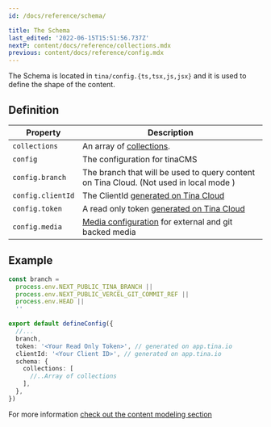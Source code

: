```yaml
---
id: /docs/reference/schema/

title: The Schema
last_edited: '2022-06-15T15:51:56.737Z'
nextP: content/docs/reference/collections.mdx
previous: content/docs/reference/config.mdx
---
```


The Schema is located in `tina/config.{ts,tsx,js,jsx}` and it is used to define the shape of the content.

## Definition

| Property          | Description                                                                                  |
| ----------------- | -------------------------------------------------------------------------------------------- |
| `collections`     | An array of [collections](/docs/reference/collections/).                                     |
| `config`          | The configuration for tinaCMS                                                                |
| `config.branch`   | The branch that will be used to query content on Tina Cloud. (Not used in local mode )       |
| `config.clientId` | The ClientId [generated on Tina Cloud](/docs/tina-cloud/dashboard/)                          |
| `config.token`    | A read only token [generated on Tina Cloud](/docs/tina-cloud/dashboard/projects/#api-tokens) |
| `config.media`    | [Media configuration](/docs/reference/media/overview/) for external and git backed media     |

## Example

```ts
const branch =
  process.env.NEXT_PUBLIC_TINA_BRANCH ||
  process.env.NEXT_PUBLIC_VERCEL_GIT_COMMIT_REF ||
  process.env.HEAD ||
  ''

export default defineConfig({
  //...
  branch,
  token: '<Your Read Only Token>', // generated on app.tina.io
  clientId: '<Your Client ID>', // generated on app.tina.io
  schema: {
    collections: [
      //..Array of collections
    ],
  },
})
```

For more information [check out the content modeling section](/docs/schema/)
